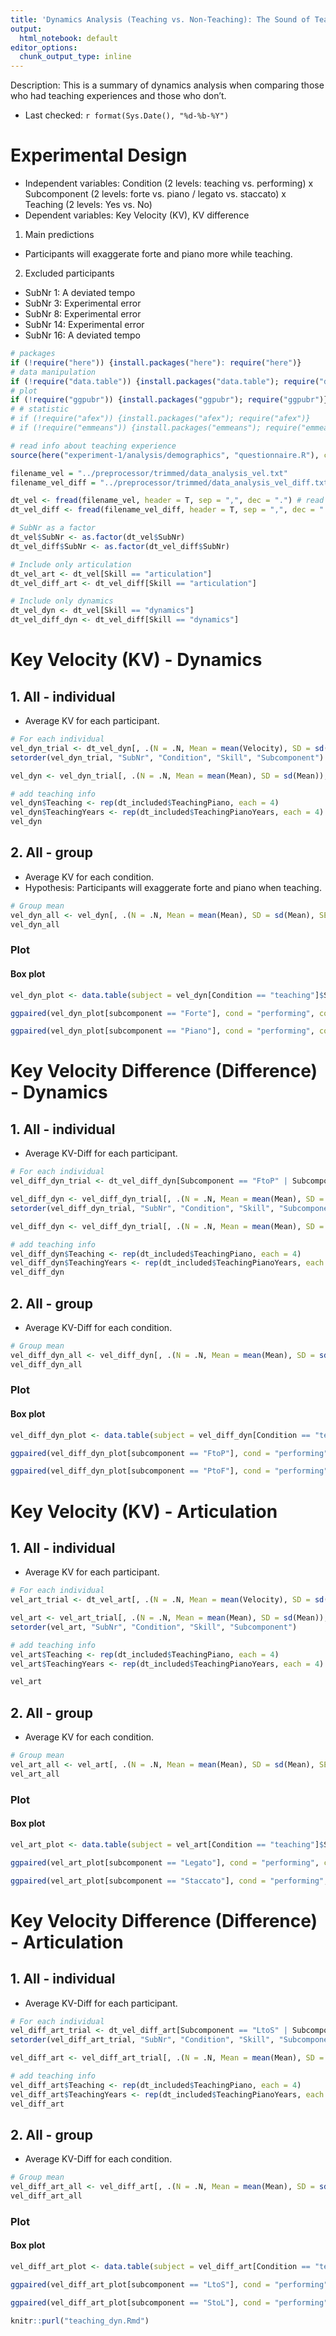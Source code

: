 ```yaml
---
title: 'Dynamics Analysis (Teaching vs. Non-Teaching): The Sound of Teaching Music 1'
output:
  html_notebook: default
editor_options: 
  chunk_output_type: inline
---
```


Description: This is a summary of dynamics analysis when comparing those who had teaching experiences and those who don't.

- Last checked: `r format(Sys.Date(), "%d-%b-%Y")`

# Experimental Design
- Independent variables: Condition (2 levels: teaching vs. performing) x Subcomponent (2 levels: forte vs. piano / legato vs. staccato) x Teaching (2 levels: Yes vs. No)
- Dependent variables: Key Velocity (KV), KV difference

1. Main predictions
- Participants will exaggerate forte and piano more while teaching.

2. Excluded participants

- SubNr 1: A deviated tempo
- SubNr 3: Experimental error
- SubNr 8: Experimental error
- SubNr 14: Experimental error
- SubNr 16: A deviated tempo

<!-- 3. Stats packages -->
<!-- - [afex](https://github.com/singmann/afex) for ANOVAs -->
<!-- - [emmeans](https://github.com/rvlenth/emmeans) for posthoc comparisons -->

```r
# packages
if (!require("here")) {install.packages("here"): require("here")}
# data manipulation
if (!require("data.table")) {install.packages("data.table"); require("data.table")}
# plot
if (!require("ggpubr")) {install.packages("ggpubr"); require("ggpubr")}
# # statistic
# if (!require("afex")) {install.packages("afex"); require("afex")}
# if (!require("emmeans")) {install.packages("emmeans"); require("emmeans")}

# read info about teaching experience
source(here("experiment-1/analysis/demographics", "questionnaire.R"), chdir = TRUE)
```

```r
filename_vel = "../preprocessor/trimmed/data_analysis_vel.txt"
filename_vel_diff = "../preprocessor/trimmed/data_analysis_vel_diff.txt"
```

```r
dt_vel <- fread(filename_vel, header = T, sep = ",", dec = ".") # read a trimmed txt
dt_vel_diff <- fread(filename_vel_diff, header = T, sep = ",", dec = ".") # read a trimmed txt

# SubNr as a factor
dt_vel$SubNr <- as.factor(dt_vel$SubNr)
dt_vel_diff$SubNr <- as.factor(dt_vel_diff$SubNr)

# Include only articulation
dt_vel_art <- dt_vel[Skill == "articulation"]
dt_vel_diff_art <- dt_vel_diff[Skill == "articulation"]

# Include only dynamics
dt_vel_dyn <- dt_vel[Skill == "dynamics"]
dt_vel_diff_dyn <- dt_vel_diff[Skill == "dynamics"]
```

# Key Velocity (KV) - Dynamics
## 1. All - individual
- Average KV for each participant.

```r
# For each individual
vel_dyn_trial <- dt_vel_dyn[, .(N = .N, Mean = mean(Velocity), SD = sd(Velocity)), by = .(SubNr, Condition, Skill, BlockNr, TrialNr, Subcomponent)]
setorder(vel_dyn_trial, "SubNr", "Condition", "Skill", "Subcomponent")

vel_dyn <- vel_dyn_trial[, .(N = .N, Mean = mean(Mean), SD = sd(Mean)), by = .(SubNr, Condition, Skill, Subcomponent)]

# add teaching info
vel_dyn$Teaching <- rep(dt_included$TeachingPiano, each = 4)
vel_dyn$TeachingYears <- rep(dt_included$TeachingPianoYears, each = 4)
vel_dyn
```

## 2. All - group
- Average KV for each condition.
- Hypothesis: Participants will exaggerate forte and piano when teaching.

```r
# Group mean
vel_dyn_all <- vel_dyn[, .(N = .N, Mean = mean(Mean), SD = sd(Mean), SEM = sd(Mean)/sqrt(.N)), by = .(Condition, Skill, Subcomponent, Teaching)]
vel_dyn_all
```

### Plot
#### Box plot
```r
vel_dyn_plot <- data.table(subject = vel_dyn[Condition == "teaching"]$SubNr, teaching = vel_dyn[Condition == "teaching"]$Mean, performing = vel_dyn[Condition == "performing"]$Mean, subcomponent = vel_dyn[Condition == "teaching"]$Subcomponent, teachingexp = rep(dt_included$TeachingPiano, each = 2), teachingyears = rep(dt_included$TeachingPianoYears, each = 2))

ggpaired(vel_dyn_plot[subcomponent == "Forte"], cond = "performing", cond2 = "teaching", color = "condition", facet.by = "teachingexp", line.size = 0.3, line.color = "gray", xlab = "Condition", ylab = "KV (0-127)", title = "KV: Dynamics-Forte")

ggpaired(vel_dyn_plot[subcomponent == "Piano"], cond = "performing", cond2 = "teaching", color = "condition", facet.by = "teachingexp", line.size = 0.3, line.color = "gray", xlab = "Condition", ylab = "KV (0-127)", title = "KV: Dynamics-Piano")
```

# Key Velocity Difference (Difference) - Dynamics
## 1. All - individual
- Average KV-Diff for each participant.

```r
# For each individual
vel_diff_dyn_trial <- dt_vel_diff_dyn[Subcomponent == "FtoP" | Subcomponent == "PtoF", .(N = .N, Mean = mean(Diff), SD = sd(Diff)), by = .(SubNr, Condition, Skill, BlockNr, TrialNr, Subcomponent)]

vel_diff_dyn <- vel_diff_dyn_trial[, .(N = .N, Mean = mean(Mean), SD = sd(Mean)), by = .(SubNr, Condition, Skill, Subcomponent)]
setorder(vel_diff_dyn_trial, "SubNr", "Condition", "Skill", "Subcomponent")

vel_diff_dyn <- vel_diff_dyn_trial[, .(N = .N, Mean = mean(Mean), SD = sd(Mean)), by = .(SubNr, Condition, Skill, Subcomponent)]

# add teaching info
vel_diff_dyn$Teaching <- rep(dt_included$TeachingPiano, each = 4)
vel_diff_dyn$TeachingYears <- rep(dt_included$TeachingPianoYears, each = 4)
vel_diff_dyn
```

## 2. All - group
- Average KV-Diff for each condition.

```r
# Group mean
vel_diff_dyn_all <- vel_diff_dyn[, .(N = .N, Mean = mean(Mean), SD = sd(Mean), SEM = sd(Mean)/sqrt(.N)), by = .(Condition, Skill, Subcomponent, Teaching)]
vel_diff_dyn_all
```

### Plot
#### Box plot
```r
vel_diff_dyn_plot <- data.table(subject = vel_diff_dyn[Condition == "teaching"]$SubNr, teaching = vel_diff_dyn[Condition == "teaching"]$Mean, performing = vel_diff_dyn[Condition == "performing"]$Mean, subcomponent = vel_diff_dyn[Condition == "teaching"]$Subcomponent, teachingexp = rep(dt_included$TeachingPiano, each = 2), teachingyears = rep(dt_included$TeachingPianoYears, each = 2))

ggpaired(vel_diff_dyn_plot[subcomponent == "FtoP"], cond = "performing", cond2 = "teaching", color = "condition", facet.by = "teachingexp", line.size = 0.3, line.color = "gray", xlab = "Condition", ylab = "Difference", title = "KV-Diff: Dynamics-FtoP")

ggpaired(vel_diff_dyn_plot[subcomponent == "PtoF"], cond = "performing", cond2 = "teaching", color = "condition", facet.by = "teachingexp", line.size = 0.3, line.color = "gray", xlab = "Condition", ylab = "Difference", title = "KV-Diff: Dynamics-PtoF")
```

# Key Velocity (KV) - Articulation
## 1. All - individual
- Average KV for each participant.

```r
# For each individual
vel_art_trial <- dt_vel_art[, .(N = .N, Mean = mean(Velocity), SD = sd(Velocity)), by = .(SubNr, Condition, Skill, BlockNr, TrialNr, Subcomponent)]

vel_art <- vel_art_trial[, .(N = .N, Mean = mean(Mean), SD = sd(Mean)), by = .(SubNr, Condition, Skill, Subcomponent)]
setorder(vel_art, "SubNr", "Condition", "Skill", "Subcomponent")

# add teaching info
vel_art$Teaching <- rep(dt_included$TeachingPiano, each = 4)
vel_art$TeachingYears <- rep(dt_included$TeachingPianoYears, each = 4)

vel_art
```

## 2. All - group
- Average KV for each condition.

```r
# Group mean
vel_art_all <- vel_art[, .(N = .N, Mean = mean(Mean), SD = sd(Mean), SEM = sd(Mean)/sqrt(.N)), by = .(Condition, Skill, Subcomponent, Teaching)]
vel_art_all
```

### Plot
#### Box plot
```r
vel_art_plot <- data.table(subject = vel_art[Condition == "teaching"]$SubNr, teaching = vel_art[Condition == "teaching"]$Mean, performing = vel_art[Condition == "performing"]$Mean, subcomponent = vel_art[Condition == "teaching"]$Subcomponent, teachingexp = rep(dt_included$TeachingPiano, each = 2), teachingyears = rep(dt_included$TeachingPianoYears, each = 2))

ggpaired(vel_art_plot[subcomponent == "Legato"], cond = "performing", cond2 = "teaching", color = "condition", facet.by = "teachingexp", line.size = 0.3, line.color = "gray", xlab = "Condition", ylab = "KV (0-127)", title = "KV: Articulation-Legato")

ggpaired(vel_art_plot[subcomponent == "Staccato"], cond = "performing", cond2 = "teaching", color = "condition", facet.by = "teachingexp", line.size = 0.3, line.color = "gray", xlab = "Condition", ylab = "KV (0-127)", title = "KV: Articulation-Staccato")
```

# Key Velocity Difference (Difference) - Articulation
## 1. All - individual
- Average KV-Diff for each participant.

```r
# For each individual
vel_diff_art_trial <- dt_vel_diff_art[Subcomponent == "LtoS" | Subcomponent == "StoL", .(N = .N, Mean = mean(Diff), SD = sd(Diff)), by = .(SubNr, Condition, Skill, BlockNr, TrialNr, Subcomponent)]
setorder(vel_diff_art_trial, "SubNr", "Condition", "Skill", "Subcomponent")

vel_diff_art <- vel_diff_art_trial[, .(N = .N, Mean = mean(Mean), SD = sd(Mean)), by = .(SubNr, Condition, Skill, Subcomponent)]

# add teaching info
vel_diff_art$Teaching <- rep(dt_included$TeachingPiano, each = 4)
vel_diff_art$TeachingYears <- rep(dt_included$TeachingPianoYears, each = 4)
vel_diff_art
```

## 2. All - group
- Average KV-Diff for each condition.

```r
# Group mean
vel_diff_art_all <- vel_diff_art[, .(N = .N, Mean = mean(Mean), SD = sd(Mean), SEM = sd(Mean)/sqrt(.N)), by = .(Condition, Skill, Subcomponent, Teaching)]
vel_diff_art_all
```

### Plot
#### Box plot
```r
vel_diff_art_plot <- data.table(subject = vel_diff_art[Condition == "teaching"]$SubNr, teaching = vel_diff_art[Condition == "teaching"]$Mean, performing = vel_diff_art[Condition == "performing"]$Mean, subcomponent = vel_diff_art[Condition == "teaching"]$Subcomponent, teachingexp = rep(dt_included$TeachingPiano, each = 2), teachingyears = rep(dt_included$TeachingPianoYears, each = 2))

ggpaired(vel_diff_art_plot[subcomponent == "LtoS"], cond = "performing", cond2 = "teaching", color = "condition", facet.by = "teachingexp", line.size = 0.3, line.color = "gray", xlab = "Condition", ylab = "Difference", title = "KV-Diff: Articulation-LtoS")

ggpaired(vel_diff_art_plot[subcomponent == "StoL"], cond = "performing", cond2 = "teaching", color = "condition", facet.by = "teachingexp", line.size = 0.3, line.color = "gray", xlab = "Condition", ylab = "Difference", title = "KV-Diff: Articulation-StoL")
```


```r
knitr::purl("teaching_dyn.Rmd")
```

